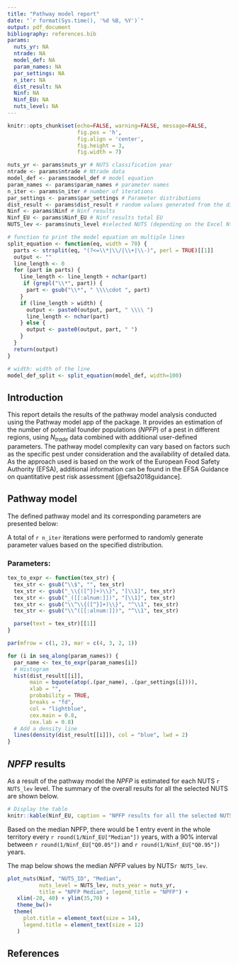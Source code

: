 ```yaml
---
title: "Pathway model report"
date: "`r format(Sys.time(), '%d %B, %Y')`"
output: pdf_document
bibliography: references.bib
params:
  nuts_yr: NA
  ntrade: NA
  model_def: NA
  param_names: NA
  par_settings: NA
  n_iter: NA
  dist_result: NA
  Ninf: NA
  Ninf_EU: NA
  nuts_level: NA
---
```


```r
knitr::opts_chunk$set(echo=FALSE, warning=FALSE, message=FALSE,
                      fig.pos = 'h',
                      fig.align = 'center',
                      fig.height = 3,
                      fig.width = 7)
```

```r
nuts_yr <- params$nuts_yr # NUTS classification year
ntrade <- params$ntrade # Ntrade data
model_def <- params$model_def # model equation
param_names <- params$param_names # parameter names
n_iter <- params$n_iter # number of iterations
par_settings <- params$par_settings # Parameter distributions
dist_result <- params$dist_result # random values generated from the distributions
Ninf <- params$Ninf # Ninf results
Ninf_EU <- params$Ninf_EU # Ninf results total EU
NUTS_lev <- params$nuts_level #selected NUTS (depending on the Excel Ntrade file chosen)

```

```r
# function to print the model equation on multiple lines
split_equation <- function(eq, width = 70) {
  parts <- strsplit(eq, "(?<=\\*|\\/|\\+|\\-)", perl = TRUE)[[1]]
  output <- ""
  line_length <- 0
  for (part in parts) {
    line_length <- line_length + nchar(part)
     if (grepl("\\*", part)) {
      part <- gsub("\\*", " \\\\cdot ", part)
    }
    if (line_length > width) {
      output <- paste0(output, part, " \\\\ ")
      line_length <- nchar(part)
    } else {
      output <- paste0(output, part, " ")
    }
  }
  return(output)
}

# width: width of the line
model_def_split <- split_equation(model_def, width=100)
```


## Introduction

This report details the results of the pathway model analysis conducted using 
the Pathway model app of the \texttt{qPRAentry} package.
It provides an estimation of the number of potential founder populations 
$(\mathit{NPFP})$ of a pest in different regions, using $N_{trade}$ data combined 
with additional user-defined parameters.
The pathway model complexity can vary based on factors such as the specific pest 
under consideration and the availability of detailed data. 
As the approach used is based on the work of the European Food Safety Authority
(EFSA), additional information can be found in the EFSA Guidance on quantitative 
pest risk assessment [@efsa2018guidance].



## Pathway model

The defined pathway model and its corresponding parameters are presented below:

\begin{gather*}
`r model_def_split`
\end{gather*}


A total of `r n_iter` iterations were performed to randomly generate parameter 
values based on the specified distribution.

### Parameters: 


```r
tex_to_expr <- function(tex_str) {
  tex_str <- gsub("\\$", "", tex_str) 
  tex_str <- gsub("_\\{([^}]+)\\}", "[\\1]", tex_str) 
  tex_str <- gsub("_([[:alnum:]])", "[\\1]", tex_str)
  tex_str <- gsub("\\^\\{([^}]+)\\}", "^\\1", tex_str)
  tex_str <- gsub("\\^([[:alnum:]])", "^\\1", tex_str)

  parse(text = tex_str)[[1]]
}

par(mfrow = c(1, 2), mar = c(4, 3, 2, 1))

for (i in seq_along(param_names)) {
  par_name <- tex_to_expr(param_names[i])
  # Histogram
  hist(dist_result[[i]], 
       main = bquote(atop(.(par_name), .(par_settings[i]))),
       xlab = "",
       probability = TRUE, 
       breaks = "fd", 
       col = "lightblue",
       cex.main = 0.8,
       cex.lab = 0.8) 
  # Add a density line
  lines(density(dist_result[[i]]), col = "blue", lwd = 2)
}

```


## $\mathit{NPFP}$ results

As a result of the pathway model the $\mathit{NPFP}$ 
is estimated for each NUTS `r NUTS_lev` level.
The summary of the overall results for all the selected NUTS are shown below.

```r

# Display the table
knitr::kable(Ninf_EU, caption = "NPFP results for all the selected NUTS", digits = 4) 

```

Based on the median NPFP, there would be 1 entry event in the whole territory every 
`r round(1/Ninf_EU["Median"])` years, with a 90% interval between 
`r round(1/Ninf_EU["Q0.05"])` and `r round(1/Ninf_EU["Q0.95"])` years.

The map below shows the median $\mathit{NPFP}$ values by NUTS`r NUTS_lev`.

```r

plot_nuts(Ninf, "NUTS_ID", "Median", 
          nuts_level = NUTS_lev, nuts_year = nuts_yr,
          title = "NPFP Median", legend_title = "NPFP") +
   xlim(-20, 40) + ylim(35,70) +
   theme_bw()+
  theme(
     plot.title = element_text(size = 14),
     legend.title = element_text(size = 12)
   )

```
\begin{center}
Figure 1: Number of potential founder populations ($\mathit{NPFP}$)
at the NUTS`r NUTS_lev` level.
\end{center}


## References


